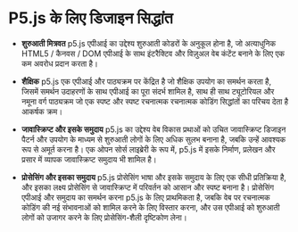 # P5.js के लिए डिजाइन सिद्धांत

* **शुरुआती मित्रवत** p5.js एपीआई का उद्देश्य शुरुआती कोडरों के अनुकूल होना है, जो अत्याधुनिक HTML5 / कैनवस / DOM एपीआई के साथ इंटरैक्टिव और विज़ुअल वेब कंटेंट बनाने के लिए एक कम अवरोध प्रदान करता है।

* **शैक्षिक** p5.js एक एपीआई और पाठ्यक्रम पर केंद्रित है जो शैक्षिक उपयोग का समर्थन करता है, जिसमें समर्थन उदाहरणों के साथ एपीआई का पूरा संदर्भ शामिल है, साथ ही साथ ट्यूटोरियल और नमूना वर्ग पाठ्यक्रम जो एक स्पष्ट और स्पष्ट रचनात्मक रचनात्मक कोडिंग सिद्धांतों का परिचय देता है आकर्षक क्रम।

* **जावास्क्रिप्ट और इसके समुदाय** p5.js का उद्देश्य वेब विकास प्रथाओं को उचित जावास्क्रिप्ट डिजाइन पैटर्न और उपयोग के माध्यम से शुरुआती लोगों के लिए अधिक सुलभ बनाना है, जबकि उन्हें आवश्यक रूप से अमूर्त करना है। एक ओपन सोर्स लाइब्रेरी के रूप में, p5.js में इसके निर्माण, प्रलेखन और प्रसार में व्यापक जावास्क्रिप्ट समुदाय भी शामिल है।

* **प्रोसेसिंग और इसका समुदाय** p5.js प्रोसेसिंग भाषा और इसके समुदाय के लिए एक सीधी प्रतिक्रिया है, और इसका लक्ष्य प्रोसेसिंग से जावास्क्रिप्ट में परिवर्तन को आसान और स्पष्ट बनाना है। प्रोसेसिंग एपीआई और समुदाय का समर्थन करना p5.js के लिए प्राथमिकता है, जबकि वेब पर रचनात्मक कोडिंग की नई संभावनाओं को शामिल करने के लिए विस्तार करना, और उस एपीआई को शुरुआती लोगों को उजागर करने के लिए प्रोसेसिंग-शैली दृष्टिकोण लेना।
